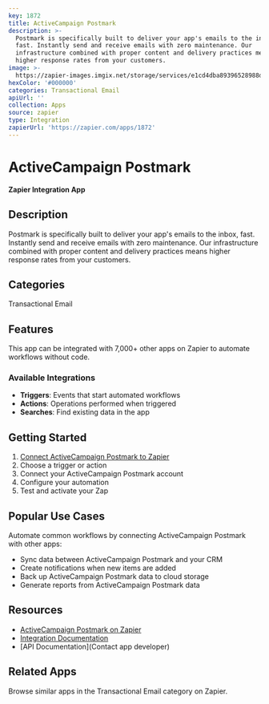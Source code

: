 ```yaml
---
key: 1872
title: ActiveCampaign Postmark
description: >-
  Postmark is specifically built to deliver your app's emails to the inbox,
  fast. Instantly send and receive emails with zero maintenance. Our
  infrastructure combined with proper content and delivery practices means
  higher response rates from your customers.
image: >-
  https://zapier-images.imgix.net/storage/services/e1cd4dba89396528988daf12ba63d35d.png?auto=format%2Ccompress&ixlib=python-3.0.0&q=50
hexColor: '#000000'
categories: Transactional Email
apiUrl: ''
collection: Apps
source: zapier
type: Integration
zapierUrl: 'https://zapier.com/apps/1872'
---
```

# ActiveCampaign Postmark

**Zapier Integration App**

## Description

Postmark is specifically built to deliver your app's emails to the inbox, fast. Instantly send and receive emails with zero maintenance. Our infrastructure combined with proper content and delivery practices means higher response rates from your customers.

## Categories

Transactional Email

## Features

This app can be integrated with 7,000+ other apps on Zapier to automate workflows without code.

### Available Integrations

- **Triggers**: Events that start automated workflows
- **Actions**: Operations performed when triggered
- **Searches**: Find existing data in the app

## Getting Started

1. [Connect ActiveCampaign Postmark to Zapier](https://zapier.com/apps/1872)
2. Choose a trigger or action
3. Connect your ActiveCampaign Postmark account
4. Configure your automation
5. Test and activate your Zap

## Popular Use Cases

Automate common workflows by connecting ActiveCampaign Postmark with other apps:

- Sync data between ActiveCampaign Postmark and your CRM
- Create notifications when new items are added
- Back up ActiveCampaign Postmark data to cloud storage
- Generate reports from ActiveCampaign Postmark data

## Resources

- [ActiveCampaign Postmark on Zapier](https://zapier.com/apps/1872)
- [Integration Documentation](https://zapier.com/apps/1872/integrations)
- [API Documentation](Contact app developer)

## Related Apps

Browse similar apps in the Transactional Email category on Zapier.
